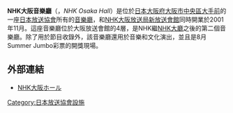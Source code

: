 {{Unreferenced|time=2021-01-01T09:27:32+00:00}}
'''NHK大阪音樂廳'''（{{lang-ja|NHK大阪ホール，エヌエイチケイおおさかホール}}，''NHK Osaka Hall''）是位於[[日本|日本]][[大阪府|大阪府]][[大阪市|大阪市]][[中央區_(大阪市)|中央區]][[大手前|大手前]]的一座[[日本放送協會|日本放送協會]]所有的[[音樂廳|音樂廳]]，和[[NHK大阪放送局|NHK大阪放送局]][[大阪放送會館|新放送會館]]同時開業於2001年11月。這座音樂廳位於大阪放送會館的4層，是NHK繼[[NHK大廳|NHK大廳]]之後的第二個音樂廳。除了用於節目收錄外，該音樂廳還用於音樂和文化演出，並且是8月Summer Jumbo彩票的開獎現場。
== 外部連結 ==
* [http://www.nhk-osakahall.jp/ NHK大阪ホール] {{Wayback|url=http://www.nhk-osakahall.jp/ |date=20200910015538 }}
[[Category:日本放送協會設施|Category:日本放送協會設施]]